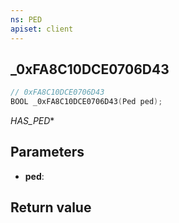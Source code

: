 ```yaml
---
ns: PED
apiset: client
---
```

## _0xFA8C10DCE0706D43

```c
// 0xFA8C10DCE0706D43
BOOL _0xFA8C10DCE0706D43(Ped ped);
```

_HAS_PED_*

## Parameters
* **ped**:

## Return value